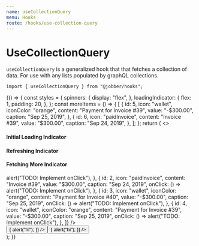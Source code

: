 ```yaml
---
name: useCollectionQuery
menu: Hooks
route: /hooks/use-collection-query
---
```



# UseCollectionQuery

`useCollectionQuery` is a generalized hook that that fetches a collection of
data. For use with any lists populated by graphQL collections.

```tsx
import { useCollectionQuery } from "@jobber/hooks";
```

<Playground>
  {() => {
    const styles = {
      spinners: {
        display: "flex",
      },
      loadingIndicator: {
        flex: 1,
        padding: 20,
      },
    };
    const moreItems = () => {
      [
        {
          id: 5,
          icon: "wallet",
          iconColor: "orange",
          content: "Payment for Invoice #39",
          value: "-$300.00",
          caption: "Sep 25, 2019",
        },
        {
          id: 6,
          icon: "paidInvoice",
          content: "Invoice #39",
          value: "$300.00",
          caption: "Sep 24, 2019",
        },
      ];
    };
    return (
      <>
        <div style={styles.spinners}>
          <div style={styles.loadingIndicator}>
            <h4>Initial Loading Indicator</h4>
            <Spinner />
          </div>
          <div style={styles.loadingIndicator}>
            <h4>Refreshing Indicator</h4>
            <Spinner />
          </div>
          <div style={styles.loadingIndicator}>
            <h4>Fetching More Indicator</h4>
            <Spinner />
          </div>
        </div>
        <div>
          <List
            onFetchMore={moreItems}
            items={[
              {
                id: 1,
                icon: "wallet",
                iconColor: "orange",
                content: "Payment for Invoice #39",
                value: "-$300.00",
                caption: "Sep 25, 2019",
                onClick: () => alert("TODO: Implement onClick"),
              },
              {
                id: 2,
                icon: "paidInvoice",
                content: "Invoice #39",
                value: "$300.00",
                caption: "Sep 24, 2019",
                onClick: () => alert("TODO: Implement onClick"),
              },
              {
                id: 3,
                icon: "wallet",
                iconColor: "orange",
                content: "Payment for Invoice #40",
                value: "-$300.00",
                caption: "Sep 25, 2019",
                onClick: () => alert("TODO: Implement onClick"),
              },
              {
                id: 4,
                icon: "wallet",
                iconColor: "orange",
                content: "Payment for Invoice #39",
                value: "-$300.00",
                caption: "Sep 25, 2019",
                onClick: () => alert("TODO: Implement onClick"),
              },
            ]}
          />
        </div>
        <div>
          <Button
            label={"Fetch More"}
            onClick={() => {
              alert("hi");
            }}
          />
          <Button
            label={"Reload"}
            onClick={() => {
              alert("hi");
            }}
          />
        </div>
      </>
    );
  }}
</Playground>
